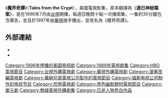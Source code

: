 {{article issues
|
{{Globalize|time=2011-01-03T08:20:09+00:00}}
{{Unreferenced|time=2011-01-03T08:20:09+00:00}}
}}
《'''魔界奇譚'''》（'''Tales from the Crypt'''），美國電視影集，原本翻譯為《'''週日神秘檔案'''》，是在1996年7月由[[台視|台視]]開播，每週日晚間十點一次播兩集，一集約30分鐘包含廣告，並且於1997年由[[華視|華視]]接手播出，並改名為《魔界奇譚》。

==外部連結==
* {{IMDb title|0096708|Tales from the Crypt}}
* {{Amg movie|175390|Tales from the Crypt}}

{{HBO电视节目|former}}
{{TTV US drama series}}

{{DEFAULTSORT:Tales from the Crypt}}
[[Category:1996年停播的美国电视剧|Category:1996年停播的美国电视剧]]
[[Category:1989年電視劇集|Category:1989年電視劇集]]
[[Category:HBO電視節目|Category:HBO電視節目]]
[[Category:台視外購電視劇|Category:台視外購電視劇]]
[[Category:華視外購電視劇|Category:華視外購電視劇]]
[[Category:漫畫改編電視劇|Category:漫畫改編電視劇]]
[[Category:華納兄弟電視公司製作的電視節目|Category:華納兄弟電視公司製作的電視節目]]
[[Category:福斯电视公司制作的电视节目|Category:福斯电视公司制作的电视节目]]
[[Category:恐怖電視劇|Category:恐怖電視劇]]
[[Category:黑色幽默題材電視節目|Category:黑色幽默題材電視節目]]
[[Category:單元劇|Category:單元劇]]
[[Category:無綫電視外購劇集|Category:無綫電視外購劇集]]
[[Category:已逝人物旁白作品|Category:已逝人物旁白作品]]